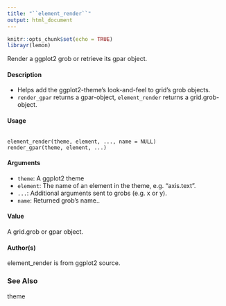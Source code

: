 ```yaml
---
title: "``element_render``"
output: html_document
---
```


```r
knitr::opts_chunk$set(echo = TRUE)
librayr(lemon)
```


Render a ggplot2 grob or retrieve its gpar object.

#### Description
* Helps add the ggplot2-theme's look-and-feel to grid's grob objects.
* ``render_gpar`` returns a gpar-object, ``element_render`` returns a grid.grob-object.


#### Usage
<pre><code>
element_render(theme, element, ..., name = NULL)
render_gpar(theme, element, ...)
</code></pre>

#### Arguments
* ``theme``: A ggplot2 theme
* ``element``: The name of an element in the theme, e.g. "axis.text".
* ``...``: Additional arguments sent to grobs (e.g. x or y).
* ``name``: Returned grob's name..

#### Value
A grid.grob or gpar object.

#### Author(s)
element_render is from ggplot2 source.

### See Also
theme
